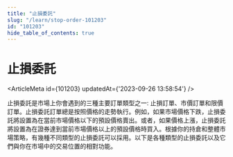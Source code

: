 ```yaml
---
title: "止損委託"
slug: "/learn/stop-order-101203"
id: "101203"
hide_table_of_contents: true
---
```



# 止損委託

<ArticleMeta id={101203} updatedAt={'2023-09-26 13:58:54'} />
<div className='border-solid border-b border-t-0 my-4 border-[var(--ifm-color-gray-300)]' />

止損委託是市場上你會遇到的三種主要訂單類型之一: 止損訂單、市價訂單和限價訂單。止損委託訂單總是按照價格的走勢執行。例如，如果市場價格下跌，止損委託將設置為在當前市場價格以下的預設價格賣出。或者，如果價格上漲，止損委託將設置為在證券達到當前市場價格以上的預設價格時買入。根據你的持倉和整體市場策略，有幾種不同類型的止損委託可以採用。以下是各種類型的止損委託以及它們與你在市場中的交易位置的相對功能。
